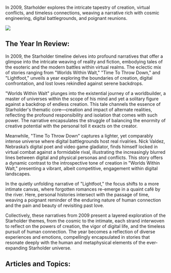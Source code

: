 In 2009, Starholder explores the intricate tapestry of creation, virtual conflicts, and timeless connections, weaving a narrative rich with cosmic engineering, digital battlegrounds, and poignant reunions.

![](https://drbs5yklwtho3.cloudfront.net/images/1752606747231-7eob5ttf7t7-image.jpg)

## The Year In Review:

In 2009, the Starholder timeline delves into profound narratives that offer a glimpse into the intricate weaving of reality and fiction, embodying tales of the esoteric and the modern battles within virtual realms. The eclectic mix of stories ranging from "Worlds Within Walt," "Time To Throw Down," and "Lightfoot," unveils a year exploring the boundaries of creation, digital confrontation, and lost loves rekindled against serene backdrops.

"Worlds Within Walt" plunges into the existential journey of a worldbuilder, a master of universes within the scope of his mind and yet a solitary figure against a backdrop of endless creation. This tale channels the essence of Starholder's thematic core—creation and impact of alternate realities, reflecting the profound responsibility and isolation that comes with such power. The narrative encapsulates the struggle of balancing the enormity of creative potential with the personal toll it exacts on the creator.

Meanwhile, "Time To Throw Down" captures a lighter, yet comparably intense universe where digital battlegrounds host real rivalries. Nick Valdez, Nebraska’s digital poet and video game gladiator, finds himself locked in virtual combat against a formidable rival, illustrating the increasingly blurred lines between digital and physical personas and conflicts. This story offers a dynamic contrast to the introspective tone of creation in "Worlds Within Walt," presenting a vibrant, albeit competitive, engagement within digital landscapes.

In the quietly unfolding narrative of "Lightfoot," the focus shifts to a more intimate canvas, where forgotten romances re-emerge in a quaint café by the river. Here, personal histories intersect with the passage of time, weaving a poignant reminder of the enduring nature of human connection and the pain and beauty of revisiting past love.

Collectively, these narratives from 2009 present a layered exploration of the Starholder themes, from the cosmic to the intimate, each strand interwoven to reflect on the powers of creation, the vigor of digital life, and the timeless pursuit of human connection. The year becomes a reflection of diverse experiences and emotions, compellingly encapsulated in stories that resonate deeply with the human and metaphysical elements of the ever-expanding Starholder universe.

## Articles and Topics:
